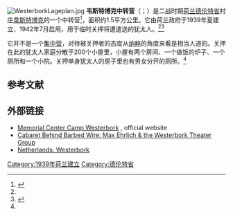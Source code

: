 {{Infobox concentration camp
| name            = 韦斯特博克中转营
| type            = 中转营
| image           = Westerbork camp 1940-1945.jpg
|caption=
| location map    = Netherlands
|map relief=yes
| map alt         =
| map caption     =
| coordinates     = {{coord|52|55|3|N|6|36|26|E|type:landmark|display=inline,title}}
| other names     = Polizeiliches Durchgangslager Westerbork, Judendurchgangslager Westerbork
| known for       =
| location        = 荷兰[[韋斯特博克|韋斯特博克]]村
| built by        =
| operated by     = [[SS-TV|SS]]
| original use    = 中转营
| construction    =
| in operation    = 1942年7月1日至1945年4月12日
| gas chambers    =
| prisoner type   = 犹太人
| inmates         = 97,776人从此转往其他地方，876人释放
| killed          =
| liberated by    = 加拿大第二步兵师
| notable inmates = [[安妮·弗兰克|安妮·弗兰克]]
| notable books   = 
| website         = {{URL|http://www.westerbork.nl}}
}}
[[File:WesterborkLageplan.jpg|thumb]]
'''韦斯特博克中转营'''（{{lang-nl|Kamp Westerbork}}；{{lang-de|Durchgangslager Westerbork}}）是二战时期[[荷兰|荷兰]][[德伦特省|德伦特省]]村庄[[韋斯特博克|韋斯特博克]]的一个中转营<ref name=":0">{{Cite web|url=https://www.ushmm.org/wlc/en/article.php?ModuleId=10005217|title=Westerbork|last=Holocaust Encyclopedia|website=United States Holocaust Memorial Museum|access-date=2020-11-17|archive-date=2018-06-21|archive-url=https://web.archive.org/web/20180621043225/https://www.ushmm.org/wlc/en/article.php?ModuleId=10005217|dead-url=no}}</ref>，面积约1.5平方公里。它由荷兰政府于1939年夏建立，1942年7月启用，用于临时关押将遭遣送的犹太人。<ref name=":0" /><ref name=":1">{{Cite web|url=http://www.jewishvirtuallibrary.org/history-and-overview-of-westerbork|title=Westerbork Transit Camp|last=Project Aice|website=Jewish Virtual Library|access-date=28 February 2018|archive-date=2020-02-13|archive-url=https://web.archive.org/web/20200213212924/https://www.jewishvirtuallibrary.org/history-and-overview-of-westerbork|dead-url=no}}</ref>

它并不是一个[[集中营|集中营]]，对待被关押者的态度从[[纳粹|纳粹]]的角度来看是相当人道的。关押在此的犹太人家庭分散于200个小屋里，小屋有两个房间、一个做饭的炉子、一个厕所和一个小院。关押单身犹太人的房子里也有男女分开的厕所。<ref name=":1" />
==参考文献==
{{reflist}}

==外部链接==
{{Commons category|Kamp Westerbork}}
*[http://www.kampwesterbork.nl/en/index.html Memorial Center Camp Westerbork] {{Wayback|url=http://www.kampwesterbork.nl/en/index.html |date=20181030120759 }}, official website
*[http://www.max-ehrlich.org Cabaret Behind Barbed Wire: Max Ehrlich & the Westerbork Theater Group] {{Wayback|url=http://www.max-ehrlich.org/ |date=20071225172442 }}
*[http://www.edwardvictor.com/Holocaust/Netherlands.htm Netherlands: Westerbork] {{Wayback|url=http://www.edwardvictor.com/Holocaust/Netherlands.htm |date=20150923234020 }}

{{The Holocaust}}

{{Authority control}}
{{DEFAULTSORT:Westerbork}}
[[Category:1939年荷兰建立|Category:1939年荷兰建立]]
[[Category:德伦特省|Category:德伦特省]]